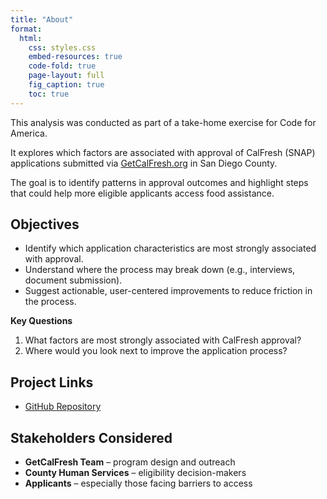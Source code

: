 ```yaml
---
title: "About"
format:
  html:
    css: styles.css
    embed-resources: true
    code-fold: true
    page-layout: full
    fig_caption: true
    toc: true
---
```


This analysis was conducted as part of a take-home exercise for Code for America.

It explores which factors are associated with approval of CalFresh (SNAP) applications submitted via [GetCalFresh.org](https://www.getcalfresh.org) in San Diego County.

The goal is to identify patterns in approval outcomes and highlight steps that could help more eligible applicants access food assistance.

## Objectives

- Identify which application characteristics are most strongly associated with approval.
- Understand where the process may break down (e.g., interviews, document submission).
- Suggest actionable, user-centered improvements to reduce friction in the process.

:::{.callout-purple}
**Key Questions**

1. What factors are most strongly associated with CalFresh approval?
2. Where would you look next to improve the application process?
:::

## Project Links

- [GitHub Repository](https://github.com/mr4909/cfa_assignment)

## Stakeholders Considered

- **GetCalFresh Team** – program design and outreach  
- **County Human Services** – eligibility decision-makers  
- **Applicants** – especially those facing barriers to access  
